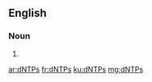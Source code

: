 ==English==

===Noun===
{{head|en}}

# {{plural of|dNTP}}

[[ar:dNTPs]]
[[fr:dNTPs]]
[[ku:dNTPs]]
[[mg:dNTPs]]